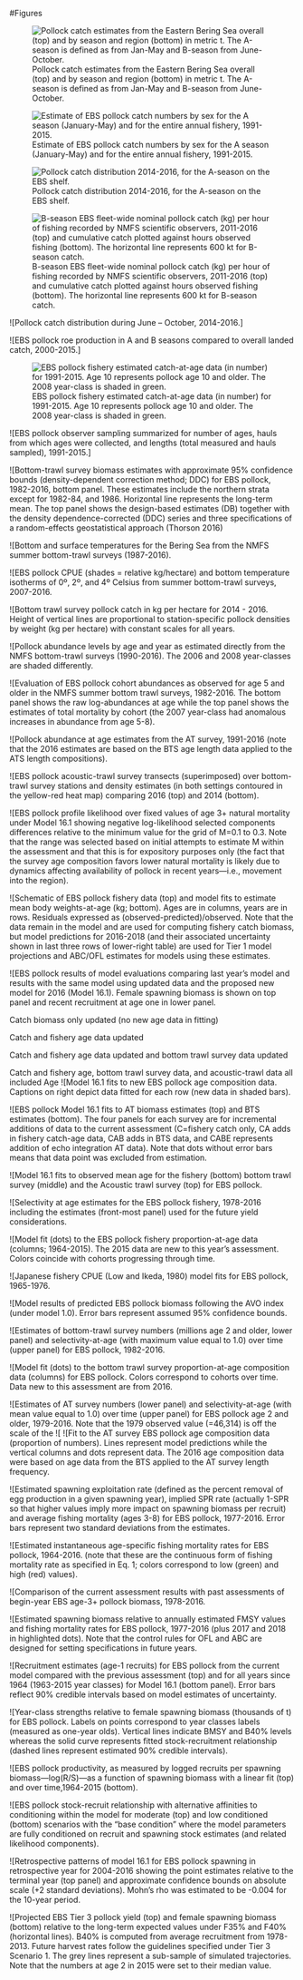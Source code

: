 
#Figures

\clearpage

![Pollock catch estimates from the Eastern Bering Sea overall (top) and by season and region (bottom) in metric t. The A-season is defined as from Jan-May and B-season from June-October. \label{fig:catch}](figs/catch.png)

\clearpage

![Estimate of EBS pollock catch numbers by sex for the A season (January-May) and for the entire annual fishery, 1991-2015. \label{fig:catchN}](figs/catchN.png)

\clearpage

![Pollock catch distribution 2014-2016, for the A-season on the EBS shelf. \label{fig:catchdist}](figs/catchdist.png)

\clearpage

![B-season EBS fleet-wide nominal pollock catch (kg) per hour of fishing recorded by NMFS scientific observers, 2011-2016 (top) and cumulative catch plotted against hours observed fishing (bottom). The horizontal line represents 600 kt for B-season catch. \label{fig:cpue}](figs/cpue.png)

\clearpage

![Pollock catch distribution during June – October, 2014-2016.] 

\clearpage

![EBS pollock roe production in A and B seasons compared to overall landed catch, 2000-2015.]

\clearpage

![EBS pollock fishery estimated catch-at-age data (in number) for 1991-2015. Age 10 represents pollock age 10 and older. The 2008 year-class is shaded in green. \label{fig:catchage}](figs/catchage.png)

\clearpage

![EBS pollock observer sampling summarized for number of ages, hauls from which ages were collected, and lengths (total measured and hauls sampled), 1991-2015.]

\clearpage
![Bottom-trawl survey biomass estimates with approximate 95% confidence bounds (density-dependent correction method; DDC) for EBS pollock, 1982-2016, bottom panel. These estimates include the northern strata except for 1982-84, and 1986. Horizontal line represents the long-term mean. The top panel shows the design-based estimates (DB) together with the density dependence-corrected (DDC) series and three specifications of a random-effects geostatistical approach (Thorson 2016)

\clearpage
![Bottom and surface temperatures for the Bering Sea from the NMFS summer bottom-trawl surveys (1987-2016). 

\clearpage
![EBS pollock CPUE (shades = relative kg/hectare) and bottom temperature isotherms of 0º, 2º, and 4º Celsius from summer bottom-trawl surveys, 2007-2016.

\clearpage
![Bottom trawl survey pollock catch in kg per hectare for 2014 - 2016. Height of vertical lines are proportional to station-specific pollock densities by weight (kg per hectare) with constant scales for all years.
 
\clearpage
![Pollock abundance levels by age and year as estimated directly from the NMFS bottom-trawl surveys (1990-2016). The 2006 and 2008 year-classes are shaded differently. 

\clearpage
![Evaluation of EBS pollock cohort abundances as observed for age 5 and older in the NMFS summer bottom trawl surveys, 1982-2016. The bottom panel shows the raw log-abundances at age while the top panel shows the estimates of total mortality by cohort (the 2007 year-class had anomalous increases in abundance from age 5-8). 

\clearpage
![Pollock abundance at age estimates from the AT survey, 1991-2016 (note that the 2016 estimates are based on the BTS age length data applied to the ATS length compositions). 


![EBS pollock acoustic-trawl survey transects (superimposed) over bottom-trawl survey stations and density estimates (in both settings contoured in the yellow-red heat map) comparing 2016 (top) and 2014 (bottom). 




![EBS pollock profile likelihood over fixed values of age 3+ natural mortality under Model 16.1 showing negative log-likelihood selected components differences relative to the minimum value for the grid of M=0.1 to 0.3. Note that the range was selected based on initial attempts to estimate M within the assessment and that this is for expository purposes only (the fact that the survey age composition favors lower natural mortality is likely due to dynamics affecting availability of pollock in recent years—i.e., movement into the region).


![Schematic of EBS pollock fishery data (top) and model fits to estimate mean body weights-at-age (kg; bottom). Ages are in columns, years are in rows. Residuals expressed as (observed-predicted)/observed. Note that the data remain in the model and are used for computing fishery catch biomass, but model predictions for 2016-2018 (and their associated uncertainty shown in last three rows of lower-right table) are used for Tier 1 model projections and ABC/OFL estimates for models using these estimates.


![EBS pollock results of model evaluations comparing last year’s model and results with the same model using updated data and the proposed new model for 2016 (Model 16.1). Female spawning biomass is shown on top panel and recent recruitment at age one in lower panel.


Catch biomass only updated 
(no new age data in fitting)


Catch and fishery age data updated


Catch and fishery age data updated and bottom trawl survey data updated


Catch and fishery age, bottom trawl survey data, and acoustic-trawl data all included 
Age
![Model 16.1 fits to new EBS pollock age composition data. Captions on right depict data fitted for each row (new data in shaded bars). 


![EBS pollock Model 16.1 fits to AT biomass estimates (top) and BTS estimates (bottom). The four panels for each survey are for incremental additions of data to the current assessment (C=fishery catch only, CA adds in fishery catch-age data, CAB adds in BTS data, and CABE represents addition of echo integration AT data). Note that dots without error bars means that data point was excluded from estimation.




![Model 16.1 fits to observed mean age for the fishery (bottom) bottom trawl survey (middle) and the Acoustic trawl survey (top) for EBS pollock.


![Selectivity at age estimates for the EBS pollock fishery, 1978-2016 including the estimates (front-most panel) used for the future yield considerations.

![Model fit (dots) to the EBS pollock fishery proportion-at-age data (columns; 1964-2015). The 2015 data are new to this year’s assessment. Colors coincide with cohorts progressing through time.

![Japanese fishery CPUE (Low and Ikeda, 1980) model fits for EBS pollock, 1965-1976.

![Model results of predicted EBS pollock biomass following the AVO index (under model 1.0). Error bars represent assumed 95% confidence bounds.



![Estimates of bottom-trawl survey numbers (millions age 2 and older, lower panel) and selectivity-at-age (with maximum value equal to 1.0) over time (upper panel) for EBS pollock, 1982-2016. 

![Model fit (dots) to the bottom trawl survey proportion-at-age composition data (columns) for EBS pollock. Colors correspond to cohorts over time. Data new to this assessment are from 2016.


![Estimates of AT survey numbers (lower panel) and selectivity-at-age (with mean value equal to 1.0) over time (upper panel) for EBS pollock age 2 and older, 1979-2016. Note that the 1979 observed value (=46,314) is off the scale of the ![
![Fit to the AT survey EBS pollock age composition data (proportion of numbers). Lines represent model predictions while the vertical columns and dots represent data. The 2016 age composition data were based on age data from the BTS applied to the AT survey length frequency. 

 
![Estimated spawning exploitation rate (defined as the percent removal of egg production in a given spawning year), implied SPR rate (actually 1-SPR so that higher values imply more impact on spawning biomass per recruit) and average fishing mortality (ages 3-8) for EBS pollock, 1977-2016. Error bars represent two standard deviations from the estimates.


![Estimated instantaneous age-specific fishing mortality rates for EBS pollock, 1964-2016. (note that these are the continuous form of fishing mortality rate as specified in Eq. 1; colors correspond to low (green) and high (red) values). 
 

![Comparison of the current assessment results with past assessments of begin-year EBS age-3+ pollock biomass, 1978-2016. 

![Estimated spawning biomass relative to annually estimated FMSY values and fishing mortality rates for EBS pollock, 1977-2016 (plus 2017 and 2018 in highlighted dots). Note that the control rules for OFL and ABC are designed for setting specifications in future years. 



![Recruitment estimates (age-1 recruits) for EBS pollock from the current model compared with the previous assessment (top) and for all years since 1964 (1963-2015 year classes) for Model 16.1 (bottom panel). Error bars reflect 90% credible intervals based on model estimates of uncertainty.


![Year-class strengths relative to female spawning biomass (thousands of t) for EBS pollock. Labels on points correspond to year classes labels (measured as one-year olds). Vertical lines indicate BMSY and B40% levels whereas the solid curve represents fitted stock-recruitment relationship (dashed lines represent estimated 90% credible intervals). 



![EBS pollock productivity, as measured by logged recruits per spawning biomass—log(R/S)—as a function of spawning biomass with a linear fit (top) and over time,1964-2015 (bottom). 




![EBS pollock stock-recruit relationship with alternative affinities to conditioning within the model for moderate (top) and low conditioned (bottom) scenarios with the “base condition” where the model parameters are fully conditioned on recruit and spawning stock estimates (and related likelihood components). 


 


![Retrospective patterns of model 16.1 for EBS pollock spawning in retrospective year for 2004-2016 showing the point estimates relative to the terminal year (top panel) and approximate confidence bounds on absolute scale (+2 standard deviations). Mohn’s rho was estimated to be -0.004 for the 10-year period. 



![Projected EBS Tier 3 pollock yield (top) and female spawning biomass (bottom) relative to the long-term expected values under F35% and F40% (horizontal lines). B40% is computed from average recruitment from 1978-2013. Future harvest rates follow the guidelines specified under Tier 3 Scenario 1. The grey lines represent a sub-sample of simulated trajectories. Note that the numbers at age 2 in 2015 were set to their median value.

